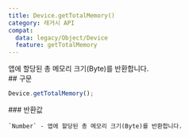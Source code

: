 ```yaml
---
title: Device.getTotalMemory()
category: 레거시 API
compat:
  data: legacy/Object/Device
  feature: getTotalMemory
---
```


<Section>
  앱에 할당된 총 메모리 크기(Byte)를 반환합니다.
</Section>
<Section>
  ## 구문

  ~~~js
  Device.getTotalMemory();
  ~~~

  <Section>
    ### 반환값

    `Number` - 앱에 할당된 총 메모리 크기(Byte)를 반환합니다.
  </Section>
</Section>
